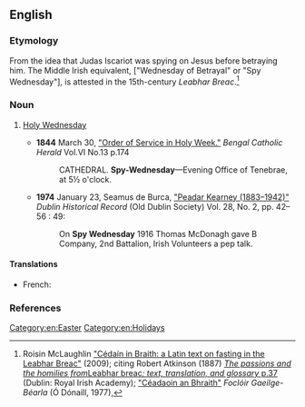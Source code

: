 ==English==

===Etymology===
From the idea that Judas Iscariot was spying on Jesus before betraying him. The Middle Irish equivalent, {{m|mga|Cédaín in Braith}} ["Wednesday of Betrayal" or "Spy Wednesday"], is attested in the 15th-century ''Leabhar Breac''.<ref>Roisin McLaughlin [https://www.dias.ie/celt/celt-conferences/celt-tionol/celt-tionol-2009/ "Cédaín in Braith: a Latin text on fasting in the Leabhar Breac"] (2009); citing Robert Atkinson (1887) [https://archive.org/stream/passionshomiliesf00atki#page/37 ''The passions and the homilies from ''Leabhar breac''; text, translation, and glossary'' p.37] (Dublin: Royal Irish Academy); [http://www.teanglann.ie/en/fgb/Céadaoin_an_Bhraith "Céadaoin an Bhraith"] '' Foclóir Gaeilge-Béarla'' (Ó Dónaill, 1977),</ref>

===Noun===
{{en-noun|head=[[spy|Spy]] [[Wednesday]]}}

# {{lb|en|Ireland|Catholicism}} [[Holy Wednesday]]
#*'''1844''' March 30, [https://books.google.ie/books?id=jO4fwMixQRwC&pg=PA174 "Order of Service in Holy Week."] ''Bengal Catholic Herald'' Vol.VI No.13 p.174
#*:CATHEDRAL. '''Spy-Wednesday'''—Evening Office of Tenebrae, at 5½ o'clock.
#*'''1974''' January 23, Seamus de Burca, [http://www.jstor.org/stable/30105497?seq=8#page_scan_tab_contents "Peadar Kearney (1883–1942)"] ''Dublin Historical Record'' (Old Dublin Society) Vol. 28, No. 2, pp. 42–56 : 49:
#*: On '''Spy Wednesday''' 1916 Thomas McDonagh gave B Company, 2nd Battalion, Irish Volunteers a pep talk.

====Translations====
{{trans-see|Holy Wednesday}}
{{trans-top|Spy Wednesday}}
* French: {{t+|fr|mercredi de l’espion|m}} 
{{trans-mid}}
{{trans-bottom}}

===References===
<references/>

[[Category:en:Easter]]
[[Category:en:Holidays]]